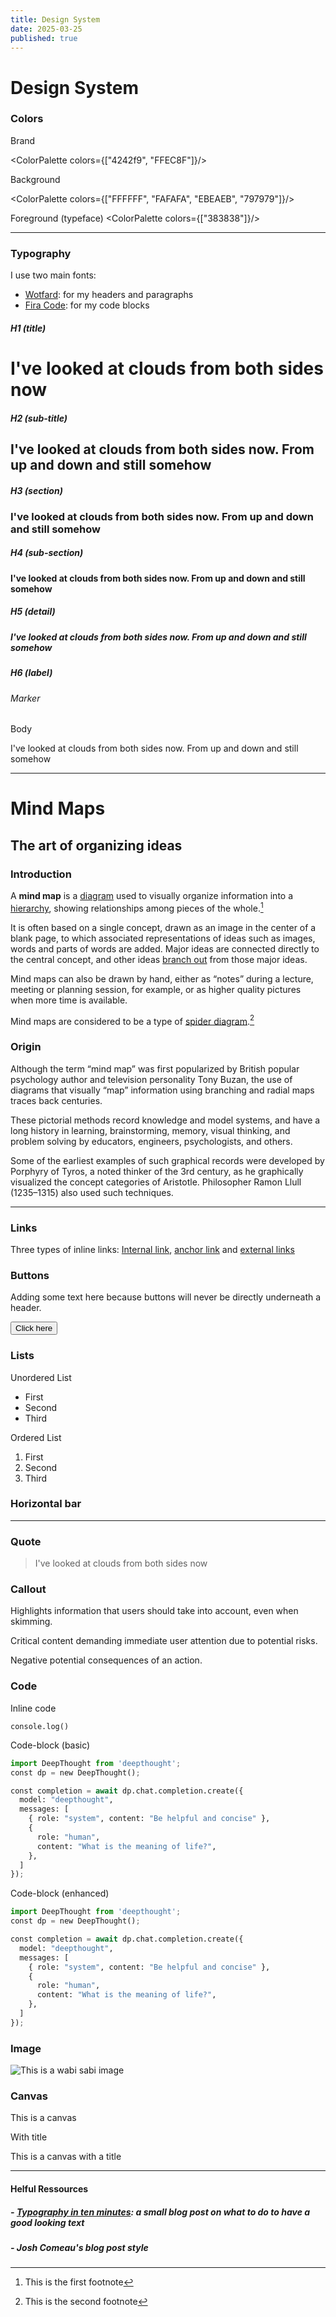 ```yaml
---
title: Design System
date: 2025-03-25
published: true
---
```




<GoHome/>

# Design System

<Space top="20px" bottom="10px"/>

### Colors

Brand

<ColorPalette colors={["4242f9", "FFEC8F"]}/>

Background

<ColorPalette colors={["FFFFFF", "FAFAFA", "EBEAEB", "797979"]}/>

Foreground (typeface)
<ColorPalette colors={["383838"]}/>

---

### Typography

I use two main fonts:
- [Wotfard](https://www.atipofoundry.com/fonts/wotfard): for my headers and paragraphs
- [Fira Code](https://fonts.google.com/specimen/Fira+Code): for my code blocks

##### H1 (title)
# I've looked at clouds from both sides now

##### H2 (sub-title)
## I've looked at clouds from both sides now. From up and down and still somehow

##### H3 (section)
### I've looked at clouds from both sides now. From up and down and still somehow

##### H4 (sub-section)
#### I've looked at clouds from both sides now. From up and down and still somehow

##### H5 (detail)

##### I've looked at clouds from both sides now. From up and down and still somehow

##### H6 (label)

###### Marker


Body

I've looked at clouds from both sides now. From up and down and still somehow

---

# Mind Maps

## The art of organizing ideas

### Introduction

A **mind map** is a [diagram](https://en.wikipedia.org/wiki/Diagram) used to visually organize information into a [hierarchy](https://en.wikipedia.org/wiki/Hierarchy), showing relationships among pieces of the whole.[^1]

It is often based on a single concept, drawn as an image in the center of a blank page, to which associated representations of ideas such as images, words and parts of words are added. Major ideas are connected directly to the central concept, and other ideas [branch out](https://en.wikipedia.org/wiki/Tree_structure) from those major ideas.

Mind maps can also be drawn by hand, either as “notes” during a lecture, meeting or planning session, for example, or as higher quality pictures when more time is available.

Mind maps are considered to be a type of [spider diagram](https://en.wikipedia.org/wiki/Concept_map).[^2]

[^1]:  This is the first footnote

[^2]:  This is the second footnote

### Origin

Although the term “mind map” was first popularized by British popular psychology author and television personality Tony Buzan, the use of diagrams that visually “map” information using branching and radial maps traces back centuries.

These pictorial methods record knowledge and model systems, and have a long history in learning, brainstorming, memory, visual thinking, and problem solving by educators, engineers, psychologists, and others.

Some of the earliest examples of such graphical records were developed by Porphyry of Tyros, a noted thinker of the 3rd century, as he graphically visualized the concept categories of Aristotle. Philosopher Ramon Llull (1235–1315) also used such techniques.

---

### Links

Three types of inline links: [Internal link](/), [anchor link](#how-they-work) and [external links](https://www.wikipedia.org/)

### Buttons

Adding some text here because buttons will never be directly underneath a header.

<Button>Click here</Button>

### Lists
Unordered List
- First
- Second
- Third

Ordered List
1. First
2. Second
3. Third

### Horizontal bar

---

### Quote

> I've looked at clouds from both sides now

### Callout

<Callout mode="info">Highlights information that users should take into account, even when skimming.</Callout>

<Callout mode="warning">Critical content demanding immediate user attention due to potential risks.</Callout>

<Callout mode="danger">Negative potential consequences of an action.</Callout>

### Code

Inline code

`console.log()`

Code-block (basic)

```py
import DeepThought from 'deepthought';
const dp = new DeepThought();

const completion = await dp.chat.completion.create({
  model: "deepthought",
  messages: [
    { role: "system", content: "Be helpful and concise" },
    {
      role: "human",
      content: "What is the meaning of life?",
    },
  ]
});
```
Code-block (enhanced)

```py title="llm.py" showLineNumbers {9, 10}
import DeepThought from 'deepthought';
const dp = new DeepThought();

const completion = await dp.chat.completion.create({
  model: "deepthought",
  messages: [
    { role: "system", content: "Be helpful and concise" },
    {
      role: "human",
      content: "What is the meaning of life?",
    },
  ]
});
```

### Image

![This is a wabi sabi image](/images/wabisabi.jpeg)


### Canvas
<Canvas>
  This is a canvas
</Canvas>

With title

<Canvas title="An amazing title">
  This is a canvas with a title
</Canvas>

---

#### Helful Ressources

##### - [Typography in ten minutes](https://practicaltypography.com/typography-in-ten-minutes.html): a small blog post on what to do to have a good looking text
##### - Josh Comeau's blog post style